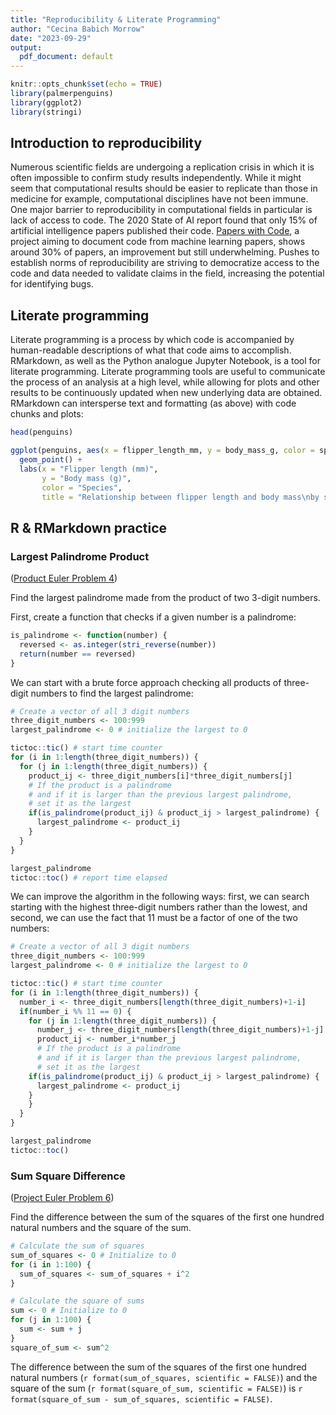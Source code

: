 ```yaml
---
title: "Reproducibility & Literate Programming"
author: "Cecina Babich Morrow"
date: "2023-09-29"
output:
  pdf_document: default
---
```


```r
knitr::opts_chunk$set(echo = TRUE)
library(palmerpenguins)
library(ggplot2)
library(stringi)
```

## Introduction to reproducibility

Numerous scientific fields are undergoing a replication crisis in which it is often impossible to confirm study results independently. While it might seem that computational results should be easier to replicate than those in medicine for example, computational disciplines have not been immune. One major barrier to reproducibility in computational fields in particular is lack of access to code. The 2020 State of AI report found that only 15% of artificial intelligence papers published their code. [Papers with Code](https://paperswithcode.com/trends), a project aiming to document code from machine learning papers, shows around 30% of papers, an improvement but still underwhelming. Pushes to establish norms of reproducibility are striving to democratize access to the code and data needed to validate claims in the field, increasing the potential for identifying bugs.

## Literate programming

Literate programming is a process by which code is accompanied by human-readable descriptions of what that code aims to accomplish. RMarkdown, as well as the Python analogue Jupyter Notebook, is a tool for literate programming. Literate programming tools are useful to communicate the process of an analysis at a high level, while allowing for plots and other results to be continuously updated when new underlying data are obtained. RMarkdown can intersperse text and formatting (as above) with code chunks and plots:

```r
head(penguins)
```

```r
ggplot(penguins, aes(x = flipper_length_mm, y = body_mass_g, color = species)) +
  geom_point() +
  labs(x = "Flipper length (mm)",
       y = "Body mass (g)",
       color = "Species",
       title = "Relationship between flipper length and body mass\nby species")
```

## R & RMarkdown practice

### Largest Palindrome Product

([Product Euler Problem 4](https://projecteuler.net/problem=4))

Find the largest palindrome made from the product of two 3-digit numbers.

First, create a function that checks if a given number is a palindrome:

```r
is_palindrome <- function(number) {
  reversed <- as.integer(stri_reverse(number))
  return(number == reversed)
}
```

We can start with a brute force approach checking all products of three-digit numbers to find the largest palindrome:

```r
# Create a vector of all 3 digit numbers
three_digit_numbers <- 100:999
largest_palindrome <- 0 # initialize the largest to 0

tictoc::tic() # start time counter
for (i in 1:length(three_digit_numbers)) {
  for (j in 1:length(three_digit_numbers)) {
    product_ij <- three_digit_numbers[i]*three_digit_numbers[j]
    # If the product is a palindrome
    # and if it is larger than the previous largest palindrome,
    # set it as the largest
    if(is_palindrome(product_ij) & product_ij > largest_palindrome) {
      largest_palindrome <- product_ij
    }
  }
}

largest_palindrome
tictoc::toc() # report time elapsed
```

We can improve the algorithm in the following ways: first, we can search starting with the highest three-digit numbers rather than the lowest, and second, we can use the fact that 11 must be a factor of one of the two numbers:

```r
# Create a vector of all 3 digit numbers
three_digit_numbers <- 100:999
largest_palindrome <- 0 # initialize the largest to 0

tictoc::tic() # start time counter
for (i in 1:length(three_digit_numbers)) {
  number_i <- three_digit_numbers[length(three_digit_numbers)+1-i]
  if(number_i %% 11 == 0) {
    for (j in 1:length(three_digit_numbers)) {
      number_j <- three_digit_numbers[length(three_digit_numbers)+1-j]
      product_ij <- number_i*number_j
      # If the product is a palindrome
      # and if it is larger than the previous largest palindrome,
      # set it as the largest
    if(is_palindrome(product_ij) & product_ij > largest_palindrome) {
      largest_palindrome <- product_ij
    }
    }
  }
}

largest_palindrome
tictoc::toc()
```


### Sum Square Difference

([Project Euler Problem 6](https://projecteuler.net/problem=6))

Find the difference between the sum of the squares of the first one hundred natural numbers and the square of the sum.

```r
# Calculate the sum of squares
sum_of_squares <- 0 # Initialize to 0
for (i in 1:100) {
  sum_of_squares <- sum_of_squares + i^2
}

# Calculate the square of sums
sum <- 0 # Initialize to 0
for (j in 1:100) {
  sum <- sum + j
}
square_of_sum <- sum^2
```

The difference between the sum of the squares of the first one hundred natural numbers (`r format(sum_of_squares, scientific = FALSE)`) and the square of the sum (`r format(square_of_sum, scientific = FALSE)`) is `r format(square_of_sum - sum_of_squares, scientific = FALSE)`.

